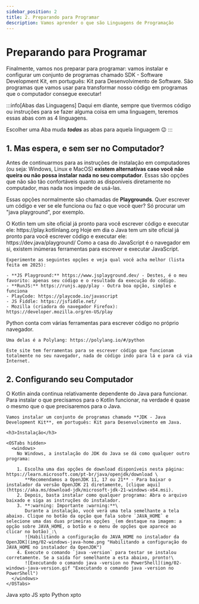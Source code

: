 ```yaml
---
sidebar_position: 2
title: 2. Preparando para Programar
description: Vamos aprender o que são Linguagens de Programação
---
```



# Preparando para Programar

Finalmente, vamos nos preparar para programar: vamos instalar e configurar um conjunto de programas chamado SDK - Software Development Kit, em português: Kit para Desenvolvimento de Software. São programas que vamos usar para transformar nosso código em programas que o computador consegue executar!

:::info[Abas das Linguagens]
Daqui em diante, sempre que tivermos código ou instruções para se fazer alguma coisa em uma linguagem, teremos essas abas com as 4 linguagens.

Escolher uma Aba muda **_todas_** as abas para aquela linguagem :wink:
:::

## 1. Mas espera, e sem ser no Computador?

Antes de continuarmos para as instruções de instalação em computadores (ou seja: Windows, Linux e MacOS) **existem alternativas caso você não queira ou não possa instalar nada no seu computador**. Essas são opções que não são tão confortáveis quanto as disponíveis diretamente no computador, mas nada nos impede de usá-las.

Essas opções normalmente são chamadas de **Playgrounds**. Quer escrever um código e ver se ele funciona ou faz o que você quer? Só procurar um "java playground", por exemplo.

<LangTabs>
  <kotlin>
    O Kotlin tem um site oficial já pronto para você escrever código e executar ele: https://play.kotlinlang.org
  </kotlin>
  <java>
    Hoje em dia o Java tem um site oficial já pronto para você escrever código e executar ele: https://dev.java/playground/
  </java>
  <js>
    Como a casa do JavaScript é o navegador em si, existem inúmeras ferramentas para escrever e executar JavaScript.

    Experimente as seguintes opções e veja qual você acha melhor (lista feita em 2025):

    - **JS Playground:** https://www.jsplayground.dev/ - Destes, é o meu favorito: apenas seu código e o resultado da execução do código.
    - **RunJS:** https://runjs.app/play - Outra boa opção, simples e funciona
    - PlayCode: https://playcode.io/javascript
    - JS Fiddle: https://jsfiddle.net/
    - Mozilla (criadora do navegador Firefox): https://developer.mozilla.org/en-US/play

  </js>
  <python>
    Python conta com várias ferramentas para escrever código no próprio navegador.

    Uma delas é a Polylang: https://polylang.io/#/python

    Este site tem ferramentas para se escrever código que funcionam totalmente no seu navegador, nada de código indo para lá e para cá via Internet.

  </python>
</LangTabs>

## 2. Configurando seu Computador

<LangTabs>
  <kotlin>
    O Kotlin ainda continua relativamente dependente do Java para funcionar.
    Para instalar o que precisamos para o Kotlin funcionar, na verdade é quase o mesmo
    que o que precisaremos para o Java.

    Vamos instalar um conjunto de programas chamado **JDK - Java Development Kit**, em português: Kit para Desenvolvimento em Java.

    <h3>Instalação</h3>

    <OSTabs hidden>
      <windows>
        No Windows, a instalação do JDK do Java se dá como qualquer outro programa:

        1. Escolha uma das opções de download disponíveis nesta página: https://learn.microsoft.com/pt-br/java/openjdk/download \
           **Recomendamos a OpenJDK 11, 17 ou 21** - Para baixar o instalador da versão OpenJDK 21 diretamente, [clique aqui](https://aka.ms/download-jdk/microsoft-jdk-21-windows-x64.msi).
        2. Depois, basta instalar como qualquer programa: Abra o arquivo baixado e siga as instruções do instalador.
        3. **:warning: Importante :warning:**\
           Durante a instalação, você verá uma tela semelhante a tela abaixo. Clique no botão da opção que fala sobre `JAVA_HOME` e selecione uma das duas primeiras opções _(em destaque na imagem: a opção sobre JAVA_HOME, o botão e o menu de opções que aparece ao clicar no botão)_:\
           ![Habilitando a configuração do JAVA_HOME no instalador da OpenJDK](img/02-windows-java-home.png "Habilitando a configuração do JAVA_HOME no instalador da OpenJDK")
        4. Execute o comando `java -version` para testar se instalou corretamente. Se a saída for semelhante a esta abaixo, pronto!\
           ![Executando o comando java -version no PowerShell](img/02-windows-java-version.gif "Executando o comando java -version no PowerShell")
      </windows>
    </OSTabs>

  </kotlin>
  <java>Java xpto</java>
  <js>JS xpto</js>
  <python>Python xpto</python>
</LangTabs>
